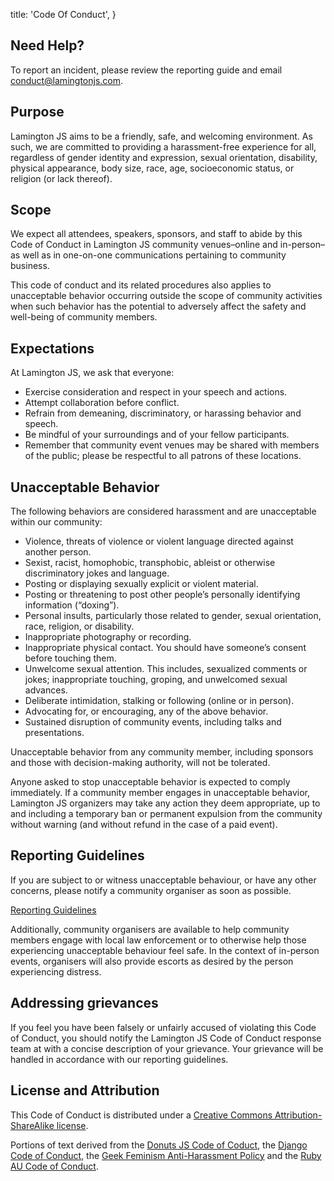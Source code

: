 
  title: 'Code Of Conduct',
}

## Need Help?

To report an incident, please review the reporting guide and email conduct@lamingtonjs.com.

## Purpose

Lamington JS aims to be a friendly, safe, and welcoming environment. As such, we are committed to providing a harassment-free experience for all, regardless of gender identity and expression, sexual orientation, disability, physical appearance, body size, race, age, socioeconomic status, or religion (or lack thereof).

## Scope

We expect all attendees, speakers, sponsors, and staff to abide by this Code of Conduct in Lamington JS community venues–online and in-person–as well as in one-on-one communications pertaining to community business.

This code of conduct and its related procedures also applies to unacceptable behavior occurring outside the scope of community activities when such behavior has the potential to adversely affect the safety and well-being of community members.

## Expectations

At Lamington JS, we ask that everyone:
- Exercise consideration and respect in your speech and actions.
- Attempt collaboration before conflict.
- Refrain from demeaning, discriminatory, or harassing behavior and speech.
- Be mindful of your surroundings and of your fellow participants.
- Remember that community event venues may be shared with members of the public; please be respectful to all patrons of these locations.

## Unacceptable Behavior

The following behaviors are considered harassment and are unacceptable within our community:
- Violence, threats of violence or violent language directed against another person.
- Sexist, racist, homophobic, transphobic, ableist or otherwise discriminatory jokes and language.
- Posting or displaying sexually explicit or violent material.
- Posting or threatening to post other people’s personally identifying information (“doxing”).
- Personal insults, particularly those related to gender, sexual orientation, race, religion, or disability.
- Inappropriate photography or recording.
- Inappropriate physical contact. You should have someone’s consent before touching them.
- Unwelcome sexual attention. This includes, sexualized comments or jokes; inappropriate touching, groping, and unwelcomed sexual advances.
- Deliberate intimidation, stalking or following (online or in person).
- Advocating for, or encouraging, any of the above behavior.
- Sustained disruption of community events, including talks and presentations.

Unacceptable behavior from any community member, including sponsors and those with decision-making authority, will not be tolerated.

Anyone asked to stop unacceptable behavior is expected to comply immediately.
If a community member engages in unacceptable behavior, Lamington JS organizers may take any action they deem appropriate, up to and including a temporary ban or permanent expulsion from the community without warning (and without refund in the case of a paid event).

## Reporting Guidelines

If you are subject to or witness unacceptable behaviour, or have any other concerns, please notify a community organiser as soon as possible.

[Reporting Guidelines](/conduct-reporting)

Additionally, community organisers are available to help community members engage with local law enforcement or to otherwise help those experiencing unacceptable behaviour feel safe. In the context of in-person events, organisers will also provide escorts as desired by the person experiencing distress.

## Addressing grievances

If you feel you have been falsely or unfairly accused of violating this Code of Conduct, you should notify the Lamington JS Code of Conduct response team at with a concise description of your grievance. Your grievance will be handled in accordance with our reporting guidelines.

## License and Attribution

This Code of Conduct is distributed under a [Creative Commons Attribution-ShareAlike license](https://creativecommons.org/licenses/by-sa/3.0/).

Portions of text derived from the [Donuts JS Code of Coduct](https://donutjs.club/conduct), the [Django Code of Conduct](https://www.djangoproject.com/conduct), the [Geek Feminism Anti-Harassment Policy](http://geekfeminism.wikia.com/wiki/Conference_anti-harassment/Policy) and the [Ruby AU Code of Conduct](https://ruby.org.au/policies/code-of-conduct).

